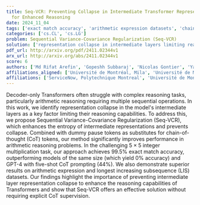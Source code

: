 ```yaml
---
title: Seq-VCR: Preventing Collapse in Intermediate Transformer Representations
  for Enhanced Reasoning
date: 2024_11_04
tags: ['exact match accuracy', 'arithmetic expression datasets', 'chain-of-thought tokens', 'longest increasing subsequence datasets', 'performance improvement', 'integer multiplication task', 'entropy of intermediate representations', 'arithmetic reasoning', 'representation collapse', 'Decoder-only Transformers', 'dummy pause tokens', 'complex reasoning tasks', 'Sequential Variance-Covariance Regularization']
categories: ['cs.CL', 'cs.LG']
problem: Sequential Variance-Covariance Regularization (Seq-VCR)
solution: ['representation collapse in intermediate layers limiting reasoning capabilities']
pdf_url: http://arxiv.org/pdf/2411.02344v1
arx_url: http://arxiv.org/abs/2411.02344v1
score: 6
authors: ['Md Rifat Arefin', 'Gopeshh Subbaraj', 'Nicolas Gontier', 'Yann LeCun', 'Irina Rish', 'Ravid Shwartz-Ziv', 'Christopher Pal']
affiliations_aligned: ['Université de Montréal, Mila', 'Université de Montréal, Mila', 'ServiceNow', 'Meta FAIR', 'Université de Montréal, Mila', 'New York University', 'ServiceNow, Polytechnique Montreal']
affiliations: ['ServiceNow, Polytechnique Montreal', 'Université de Montréal, Mila', 'Meta FAIR', 'New York University', 'ServiceNow']
---
```



Decoder-only Transformers often struggle with complex reasoning tasks,
particularly arithmetic reasoning requiring multiple sequential operations. In
this work, we identify representation collapse in the model's intermediate
layers as a key factor limiting their reasoning capabilities. To address this,
we propose Sequential Variance-Covariance Regularization (Seq-VCR), which
enhances the entropy of intermediate representations and prevents collapse.
Combined with dummy pause tokens as substitutes for chain-of-thought (CoT)
tokens, our method significantly improves performance in arithmetic reasoning
problems. In the challenging $5 \times 5$ integer multiplication task, our
approach achieves $99.5\%$ exact match accuracy, outperforming models of the
same size (which yield $0\%$ accuracy) and GPT-4 with five-shot CoT prompting
($44\%$). We also demonstrate superior results on arithmetic expression and
longest increasing subsequence (LIS) datasets. Our findings highlight the
importance of preventing intermediate layer representation collapse to enhance
the reasoning capabilities of Transformers and show that Seq-VCR offers an
effective solution without requiring explicit CoT supervision.
